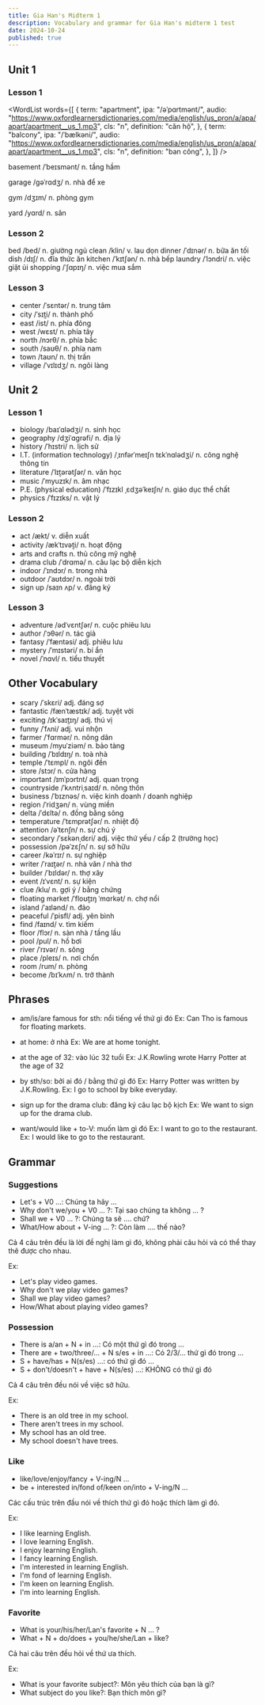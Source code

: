 ```yaml
---
title: Gia Han's Midterm 1
description: Vocabulary and grammar for Gia Han's midterm 1 test
date: 2024-10-24
published: true
---
```


## Unit 1

### Lesson 1

<WordList
  words={[
    {
      term: "apartment",
      ipa: "/əˈpɑrtmənt/",
      audio:
        "https://www.oxfordlearnersdictionaries.com/media/english/us_pron/a/apa/apart/apartment__us_1.mp3",
      cls: "n",
      definition: "căn hộ",
    },
    {
      term: "balcony",
      ipa: "/ˈbælkəni/",
      audio:
        "https://www.oxfordlearnersdictionaries.com/media/english/us_pron/a/apa/apart/apartment__us_1.mp3",
      cls: "n",
      definition: "ban công",
    },
  ]}
/>

basement /ˈbeɪsmənt/ n. tầng hầm

garage /ɡəˈrɑdʒ/ n. nhà để xe

gym /dʒɪm/ n. phòng gym

yard /yɑrd/ n. sân

### Lesson 2

bed /bed/ n. giường ngủ
clean /klin/ v. lau dọn
dinner /ˈdɪnər/ n. bữa ăn tối
dish /dɪʃ/ n. đĩa thức ăn
kitchen /ˈkɪtʃən/ n. nhà bếp
laundry /ˈlɔndri/ n. việc giặt ủi
shopping /ˈʃɑpɪŋ/ n. việc mua sắm

### Lesson 3

- center /ˈsɛntər/ n. trung tâm
- city /ˈsɪt̮i/ n. thành phố
- east /ist/ n. phía đông
- west /wɛst/ n. phía tây
- north /nɔrθ/ n. phía bắc
- south /saʊθ/ n. phía nam
- town /taʊn/ n. thị trấn
- village /ˈvɪlɪdʒ/ n. ngôi làng

## Unit 2

### Lesson 1

- biology /baɪˈɑlədʒi/ n. sinh học
- geography /dʒiˈɑɡrəfi/ n. địa lý
- history /ˈhɪstri/ n. lịch sử
- I.T. (information technology) /ˌɪnfərˈmeɪʃn tɛkˈnɑlədʒi/ n. công nghệ thông tin
- literature /ˈlɪt̮ərətʃər/ n. văn học
- music /ˈmyuzɪk/ n. âm nhạc
- P.E. (physical education) /ˈfɪzɪkl ˌɛdʒəˈkeɪʃn/ n. giáo dục thể chất
- physics /ˈfɪzɪks/ n. vật lý

### Lesson 2

- act /ækt/ v. diễn xuất
- activity /ækˈtɪvət̮i/ n. hoạt động
- arts and crafts n. thủ công mỹ nghệ
- drama club /ˈdrɑmə/ n. câu lạc bộ diễn kịch
- indoor /ˈɪndɔr/ n. trong nhà
- outdoor /ˈaʊtdɔr/ n. ngoài trời
- sign up /saɪn ʌp/ v. đăng ký

### Lesson 3

- adventure /ədˈvɛntʃər/ n. cuộc phiêu lưu
- author /ˈɔθər/ n. tác giả
- fantasy /ˈfæntəsi/ adj. phiêu lưu
- mystery /ˈmɪstəri/ n. bí ẩn
- novel /ˈnɑvl/ n. tiểu thuyết

## Other Vocabulary

- scary /ˈskɛri/ adj. đáng sợ
- fantastic /fænˈtæstɪk/ adj. tuyệt vời
- exciting /ɪkˈsaɪt̮ɪŋ/ adj. thú vị
- funny /ˈfʌni/ adj. vui nhộn
- farmer /ˈfɑrmər/ n. nông dân
- museum /myuˈziəm/ n. bảo tàng
- building /ˈbɪldɪŋ/ n. toà nhà
- temple /ˈtɛmpl/ n. ngôi đền
- store /stɔr/ n. cửa hàng
- important /ɪmˈpɔrtnt/ adj. quan trọng
- countryside /ˈkʌntriˌsaɪd/ n. nông thôn
- business /ˈbɪznəs/ n. việc kinh doanh / doanh nghiệp
- region /ˈridʒən/ n. vùng miền
- delta /ˈdɛltə/ n. đồng bằng sông
- temperature /ˈtɛmprətʃər/ n. nhiệt độ
- attention /əˈtɛnʃn/ n. sự chú ý
- secondary /ˈsɛkənˌdɛri/ adj. việc thứ yếu / cấp 2 (trường học)
- possession /pəˈzɛʃn/ n. sự sở hữu
- career /kəˈrɪr/ n. sự nghiệp
- writer /ˈraɪt̮ər/ n. nhà văn / nhà thơ
- builder /ˈbɪldər/ n. thợ xây
- event /ɪˈvɛnt/ n. sự kiện
- clue /klu/ n. gợi ý / bằng chứng
- floating market /ˈfloʊt̮ɪŋ ˈmɑrkət/ n. chợ nổi
- island /ˈaɪlənd/ n. đảo
- peaceful /ˈpisfl/ adj. yên bình
- find /faɪnd/ v. tìm kiếm
- floor /flɔr/ n. sàn nhà / tầng lầu
- pool /pul/ n. hồ bơi
- river /ˈrɪvər/ n. sông
- place /pleɪs/ n. nơi chốn
- room /rum/ n. phòng
- become /bɪˈkʌm/ n. trở thành

## Phrases

- am/is/are famous for sth: nổi tiếng về thứ gì đó
  Ex: Can Tho is famous for floating markets.

- at home: ở nhà
  Ex: We are at home tonight.

- at the age of 32: vào lúc 32 tuổi
  Ex: J.K.Rowling wrote Harry Potter at the age of 32

- by sth/so: bởi ai đó / bằng thứ gì đó
  Ex: Harry Potter was written by J.K.Rowling.
  Ex: I go to school by bike everyday.

- sign up for the drama club: đăng ký câu lạc bộ kịch
  Ex: We want to sign up for the drama club.

- want/would like + to-V: muốn làm gì đó
  Ex: I want to go to the restaurant.
  Ex: I would like to go to the restaurant.

## Grammar

### Suggestions

- Let's + V0 ...: Chúng ta hãy ...
- Why don't we/you + V0 ... ?: Tại sao chúng ta không ... ?
- Shall we + V0 ... ?: Chúng ta sẽ .... chứ?
- What/How about + V-ing ... ?: Còn làm .... thế nào?

Cả 4 câu trên đều là lời đề nghị làm gì đó, không phải câu hỏi và có thể thay thê được cho nhau.

Ex:

- Let's play video games.
- Why don't we play video games?
- Shall we play video games?
- How/What about playing video games?

### Possession

- There is a/an + N + in ...: Có một thứ gì đó trong ...
- There are + two/three/... + N s/es + in ...: Có 2/3/... thứ gì đó trong ...
- S + have/has + N(s/es) ...: có thứ gì đó ...
- S + don't/doesn't + have + N(s/es) ...: KHÔNG có thứ gì đó

Cả 4 câu trên đều nói về việc sở hữu.

Ex:

- There is an old tree in my school.
- There aren't trees in my school.
- My school has an old tree.
- My school doesn't have trees.

### Like

- like/love/enjoy/fancy + V-ing/N ...
- be + interested in/fond of/keen on/into + V-ing/N ...

Các cấu trúc trên đầu nói về thích thứ gì đó hoặc thích làm gì đó.

Ex:

- I like learning English.
- I love learning English.
- I enjoy learning English.
- I fancy learning English.
- I'm interested in learning English.
- I'm fond of learning English.
- I'm keen on learning English.
- I'm into learning English.

### Favorite

- What is your/his/her/Lan's favorite + N ... ?
- What + N + do/does + you/he/she/Lan + like?

Cả hai câu trên đều hỏi về thứ ưa thích.

Ex:

- What is your favorite subject?: Môn yêu thích của bạn là gì?
- What subject do you like?: Bạn thích môn gì?
